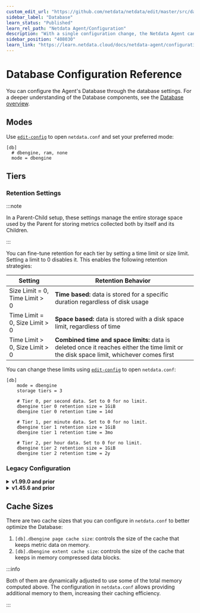 ```yaml
---
custom_edit_url: "https://github.com/netdata/netdata/edit/master/src/database/CONFIGURATION.md"
sidebar_label: "Database"
learn_status: "Published"
learn_rel_path: "Netdata Agent/Configuration"
description: "With a single configuration change, the Netdata Agent can store days, weeks, or months of metrics at its famous per-second granularity."
sidebar_position: "408030"
learn_link: "https://learn.netdata.cloud/docs/netdata-agent/configuration/database"
---
```


# Database Configuration Reference

You can configure the Agent's Database through the database settings. For a deeper understanding of the Database components, see the [Database overview](/docs/netdata-agent/database).

## Modes

Use [`edit-config`](/docs/netdata-agent/configuration#edit-configuration-files) to open `netdata.conf` and set your preferred mode:

```text
[db]
  # dbengine, ram, none
  mode = dbengine
```

## Tiers

### Retention Settings

:::note

In a Parent-Child setup, these settings manage the entire storage space used by the Parent for storing metrics collected both by itself and its Children.

:::

You can fine-tune retention for each tier by setting a time limit or size limit. Setting a limit to 0 disables it. This enables the following retention strategies:

| Setting                        | Retention Behavior                                                                                                                       |
|--------------------------------|------------------------------------------------------------------------------------------------------------------------------------------|
| Size Limit = 0, Time Limit > 0 | **Time based:** data is stored for a specific duration regardless of disk usage                                                          |
| Time Limit = 0, Size Limit > 0 | **Space based:** data is stored with a disk space limit, regardless of time                                                              |
| Time Limit > 0, Size Limit > 0 | **Combined time and space limits:** data is deleted once it reaches either the time limit or the disk space limit, whichever comes first |

You can change these limits using [`edit-config`](/docs/netdata-agent/configuration#edit-configuration-files) to open `netdata.conf`:

```text
[db]
    mode = dbengine
    storage tiers = 3

    # Tier 0, per second data. Set to 0 for no limit.
    dbengine tier 0 retention size = 1GiB
    dbengine tier 0 retention time = 14d

    # Tier 1, per minute data. Set to 0 for no limit.
    dbengine tier 1 retention size = 1GiB
    dbengine tier 1 retention time = 3mo

    # Tier 2, per hour data. Set to 0 for no limit.
    dbengine tier 2 retention size = 1GiB
    dbengine tier 2 retention time = 2y
```

### Legacy Configuration

<details>
<summary><strong>v1.99.0 and prior</strong></summary>

Netdata prior to v2 supports the following configuration options in `netdata.conf`. They have the same defaults as the latest v2, but the unit of each value is given in the option name, not at the value.

```text
storage tiers = 3
# Tier 0, per second data. Set to 0 for no limit.
dbengine tier 0 disk space MB = 1024
dbengine tier 0 retention days = 14
# Tier 1, per minute data. Set to 0 for no limit.
dbengine tier 1 disk space MB = 1024
dbengine tier 1 retention days = 90
# Tier 2, per hour data. Set to 0 for no limit.
dbengine tier 2 disk space MB = 1024
dbengine tier 2 retention days = 730
```

</details>

<details>
<summary><strong>v1.45.6 and prior</strong></summary>

Netdata versions prior to v1.46.0 relied on disk space-based retention.

**Default Retention Limits:**

| Tier | Resolution          | Size Limit |
|------|---------------------|------------|
| 0    | high (per second)   | 256 MB     |
| 1    | middle (per minute) | 128 MB     |
| 2    | low (per hour)      | 64 GiB     |

You can change these limits in `netdata.conf`:

```text
[db]
    mode = dbengine
    storage tiers = 3
    # Tier 0, per second data
    dbengine multihost disk space MB = 256
    # Tier 1, per minute data
    dbengine tier 1 multihost disk space MB = 1024
    # Tier 2, per hour data
    dbengine tier 2 multihost disk space MB = 1024
```

</details>

## Cache Sizes

There are two cache sizes that you can configure in `netdata.conf` to better optimize the Database:

1. `[db].dbengine page cache size`: controls the size of the cache that keeps metric data on memory.
2. `[db].dbengine extent cache size`: controls the size of the cache that keeps in memory compressed data blocks.

:::info

Both of them are dynamically adjusted to use some of the total memory computed above. The configuration in `netdata.conf` allows providing additional memory to them, increasing their caching efficiency.

:::
